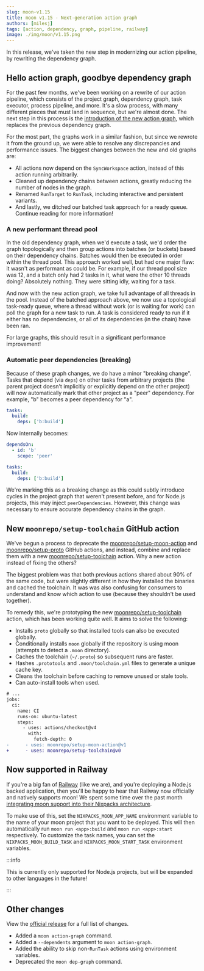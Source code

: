 ```yaml
---
slug: moon-v1.15
title: moon v1.15 - Next-generation action graph
authors: [milesj]
tags: [action, dependency, graph, pipeline, railway]
image: ./img/moon/v1.15.png
---
```


In this release, we've taken the new step in modernizing our action pipeline, by rewriting the
dependency graph.

<!--truncate-->

## Hello action graph, goodbye dependency graph

For the past few months, we've been working on a rewrite of our action pipeline, which consists of
the project graph, dependency graph, task executor, process pipeline, and more. It's a slow process,
with many different pieces that must land in sequence, but we're almost done. The next step in this
process is the [introduction of the new action graph](/docs/how-it-works/action-graph), which
replaces the previous dependency graph.

For the most part, the graphs work in a similar fashion, but since we rewrote it from the ground up,
we were able to resolve any discrepancies and performance issues. The biggest changes between the
new and old graphs are:

- All actions now depend on the `SyncWorkspace` action, instead of this action running arbitrarily.
- Cleaned up dependency chains between actions, greatly reducing the number of nodes in the graph.
- Renamed `RunTarget` to `RunTask`, including interactive and persistent variants.
- And lastly, we ditched our batched task approach for a ready queue. Continue reading for more
  information!

### A new performant thread pool

In the old dependency graph, when we'd execute a task, we'd order the graph topologically and then
group actions into batches (or buckets) based on their dependency chains. Batches would then be
executed in order within the thread pool. This approach worked well, but had one major flaw: it
wasn't as performant as could be. For example, if our thread pool size was 12, and a batch only had
2 tasks in it, what were the other 10 threads doing? Absolutely nothing. They were sitting idly,
waiting for a task.

And now with the new action graph, we take full advantage of all threads in the pool. Instead of the
batched approach above, we now use a topological task-ready queue, where a thread without work (or
is waiting for work) can poll the graph for a new task to run. A task is considered ready to run if
it either has no dependencies, or all of its dependencies (in the chain) have been ran.

For large graphs, this should result in a significant performance improvement!

### Automatic peer dependencies (breaking)

Because of these graph changes, we do have a minor "breaking change". Tasks that depend (via `deps`)
on other tasks from arbitrary projects (the parent project doesn't implicitly or explicitly depend
on the other project) will now automatically mark that other project as a "peer" dependency. For
example, "b" becomes a peer dependency for "a".

```yaml title="a/moon.yml"
tasks:
  build:
    deps: ['b:build']
```

Now internally becomes:

```yaml title="a/moon.yml"
dependsOn:
  - id: 'b'
    scope: 'peer'

tasks:
  build:
    deps: ['b:build']
```

We're marking this as a breaking change as this could subtly introduce cycles in the project graph
that weren't present before, and for Node.js projects, this may inject `peerDependencies`. However,
this change was necessary to ensure accurate dependency chains in the graph.

## New `moonrepo/setup-toolchain` GitHub action

We've begun a process to deprecate the
[moonrepo/setup-moon-action](https://github.com/moonrepo/setup-moon-action) and
[moonrepo/setup-proto](https://github.com/moonrepo/setup-proto) GitHub actions, and instead, combine
and replace them with a new [moonrepo/setup-toolchain](https://github.com/moonrepo/setup-toolchain)
action. Why a new action instead of fixing the others?

The biggest problem was that both previous actions shared about 90% of the same code, but were
slightly different in how they installed the binaries and cached the toolchain. It was was also
confusing for consumers to understand and know which action to use (because they shouldn't be used
together).

To remedy this, we're prototyping the new
[moonrepo/setup-toolchain](https://github.com/moonrepo/setup-toolchain) action, which has been
working quite well. It aims to solve the following:

- Installs `proto` globally so that installed tools can also be executed globally.
- Conditionally installs `moon` globally if the repository is using moon (attempts to detect a
  `.moon` directory).
- Caches the toolchain (`~/.proto`) so subsequent runs are faster.
- Hashes `.prototools` and `.moon/toolchain.yml` files to generate a unique cache key.
- Cleans the toolchain before caching to remove unused or stale tools.
- Can auto-install tools when used.

```diff
# ...
jobs:
  ci:
    name: CI
    runs-on: ubuntu-latest
    steps:
      - uses: actions/checkout@v4
        with:
          fetch-depth: 0
-      - uses: moonrepo/setup-moon-action@v1
+      - uses: moonrepo/setup-toolchain@v0
```

## Now supported in Railway

If you're a big fan of [Railway](https://railway.app/) (like we are), and you're deploying a Node.js
backed application, then you'll be happy to hear that Railway now officially and natively supports
moon! We spent some time over the past month
[integrating moon support into their Nixpacks architecture](https://nixpacks.com/docs/providers/node).

To make use of this, set the `NIXPACKS_MOON_APP_NAME` environment variable to the name of your moon
project that you want to be deployed. This will then automatically run `moon run <app>:build` and
`moon run <app>:start` respectively. To customize the task names, you can set the
`NIXPACKS_MOON_BUILD_TASK` and `NIXPACKS_MOON_START_TASK` environment variables.

:::info

This is currently only supported for Node.js projects, but will be expanded to other languages in
the future!

:::

## Other changes

View the [official release](https://github.com/moonrepo/moon/releases/tag/v1.15.0) for a full list
of changes.

- Added a `moon action-graph` command.
- Added a `--dependents` argument to `moon action-graph`.
- Added the ability to skip non-`RunTask` actions using environment variables.
- Deprecated the `moon dep-graph` command.
